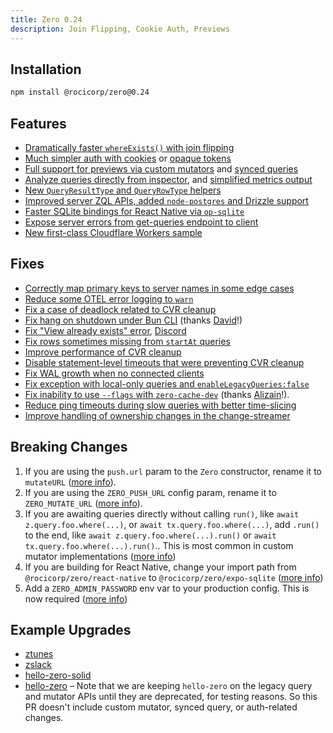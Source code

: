 ```yaml
---
title: Zero 0.24
description: Join Flipping, Cookie Auth, Previews
---
```


## Installation

```bash
npm install @rocicorp/zero@0.24
```

## Features

- [Dramatically faster `whereExists()` with join flipping](/docs/reading-data#join-flipping)
- [Much simpler auth with cookies](/docs/auth#cookie-based-auth) or [opaque tokens](/docs/auth#opaque-auth-tokens)
- [Full support for previews via custom mutators](/docs/custom-mutators#custom-mutate-url) and [synced queries](/docs/synced-queries#custom-get-queries-url)
- [Analyze queries directly from inspector](/docs/debug/inspector#analyzing-queries), and [simplified metrics output](/docs/debug/inspector#queries)
- [New `QueryResultType` and `QueryRowType` helpers](/docs/reading-data#type-helpers)
- [Improved server ZQL APIs, added `node-postgres` and Drizzle support](/docs/zql-on-the-server)
- [Faster SQLite bindings for React Native via `op-sqlite`](/docs/react-native#op-sqlite)
- [Expose server errors from get-queries endpoint to client](/docs/synced-queries#handling-errors)
- [New first-class Cloudflare Workers sample](/docs/samples#hello-zero-cf)

## Fixes

- [Correctly map primary keys to server names in some edge cases](https://github.com/rocicorp/mono/pull/4857)
- [Reduce some OTEL error logging to `warn`](https://github.com/rocicorp/mono/pull/4867)
- [Fix a case of deadlock related to CVR cleanup](https://github.com/rocicorp/mono/pull/4877)
- [Fix hang on shutdown under Bun CLI](https://github.com/rocicorp/mono/pull/4854) (thanks [David](https://github.com/dpeek)!)
- [Fix "View already exists" error](https://github.com/rocicorp/mono/pull/4888), [Discord](https://discord.com/channels/830183651022471199/1415395645203812424/1415395649205305434)
- [Fix rows sometimes missing from `startAt` queries](https://github.com/rocicorp/mono/pull/4926)
- [Improve performance of CVR cleanup](https://github.com/rocicorp/mono/pull/4930)
- [Disable statement-level timeouts that were preventing CVR cleanup](https://github.com/rocicorp/mono/pull/4933)
- [Fix WAL growth when no connected clients](https://github.com/rocicorp/mono/pull/4954)
- [Fix exception with local-only queries and `enableLegacyQueries:false`](https://github.com/rocicorp/mono/pull/4967)
- [Fix inability to use `--flags` with `zero-cache-dev`](https://github.com/rocicorp/mono/pull/4966) (thanks [Alizain](https://github.com/alizain)!).
- [Reduce ping timeouts during slow queries with better time-slicing](https://github.com/rocicorp/mono/pull/4989)
- [Improve handling of ownership changes in the change-streamer](https://github.com/rocicorp/mono/pull/4994)

## Breaking Changes

1. If you are using the `push.url` param to the `Zero` constructor, rename it to `mutateURL` ([more info](/docs/custom-mutators#custom-mutate-url)).
2. If you are using the `ZERO_PUSH_URL` config param, rename it to `ZERO_MUTATE_URL` ([more info](/docs/custom-mutators#custom-mutate-url)).
3. If you are awaiting queries directly without calling `run()`, like `await z.query.foo.where(...)`, or `await tx.query.foo.where(...)`, add `.run()` to the end, like `await z.query.foo.where(...).run()` or `await tx.query.foo.where(...).run()`.. This is most common in custom mutator implementations ([more info](/docs/reading-data#default-run))
4. If you are building for React Native, change your import path from `@rocicorp/zero/react-native` to `@rocicorp/zero/expo-sqlite` ([more&nbsp;info](/docs/react-native))
5. Add a `ZERO_ADMIN_PASSWORD` env var to your production config. This is now required ([more info](/docs/zero-cache-config#admin-password))

## Example Upgrades

* [ztunes](https://github.com/rocicorp/ztunes/pull/23)
* [zslack](https://github.com/rocicorp/zslack/pull/12)
* [hello-zero-solid](https://github.com/rocicorp/hello-zero-solid/pull/27)
* [hello-zero](https://github.com/rocicorp/hello-zero/pull/50) – Note that we are keeping `hello-zero` on the legacy query and mutator APIs until they are deprecated, for testing reasons. So this PR doesn't include custom mutator, synced query, or auth-related changes.
